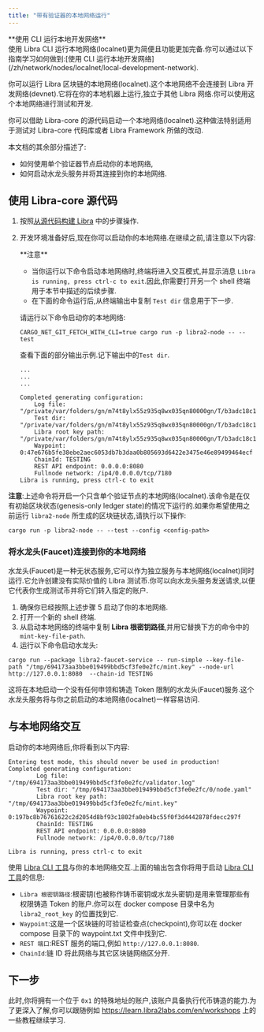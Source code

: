 ```yaml
---
title: "带有验证器的本地网络运行"
---
```



<Aside type="note">
  **使用 CLI 运行本地开发网络** <br />
  使用 Libra CLI 运行本地网络(localnet)更为简便且功能更加完备.你可以通过以下指南学习如何做到:[使用 CLI 运行本地开发网络](/zh/network/nodes/localnet/local-development-network).
</Aside>

你可以运行 Libra 区块链的本地网络(localnet).这个本地网络不会连接到 Libra 开发网络(devnet).它将在你的本地机器上运行,独立于其他 Libra 网络.你可以使用这个本地网络进行测试和开发.

你可以借助 Libra-core 的源代码启动一个本地网络(localnet).这种做法特别适用于测试对 Libra-core 代码库或者 Libra Framework 所做的改动.

本文档的其余部分描述了:

- 如何使用单个验证器节点启动你的本地网络,
- 如何启动水龙头服务并将其连接到你的本地网络.

## 使用 Libra-core 源代码

1. 按照[从源代码构建 Libra](/zh/network/nodes/building-from-source) 中的步骤操作.

2. 开发环境准备好后,现在你可以启动你的本地网络.在继续之前,请注意以下内容:

   <Aside type="note">
     **注意**

     - 当你运行以下命令启动本地网络时,终端将进入交互模式,并显示消息 `Libra is running, press ctrl-c to exit`.因此,你需要打开另一个 shell 终端用于本节中描述的后续步骤.
     - 在下面的命令运行后,从终端输出中复制 `Test dir` 信息用于下一步.
   </Aside>

   请运行以下命令启动你的本地网络:

   ```shellscript filename="Terminal"
   CARGO_NET_GIT_FETCH_WITH_CLI=true cargo run -p libra2-node -- --test
   ```

   查看下面的部分输出示例.记下输出中的`Test dir`.

   ```shellscript filename="Terminal"
   ...
   ...
   ...

   Completed generating configuration:
       Log file: "/private/var/folders/gn/m74t8ylx55z935q8wx035qn80000gn/T/b3adc18c144bfcc78a1541953893bc1c/validator.log"
       Test dir: "/private/var/folders/gn/m74t8ylx55z935q8wx035qn80000gn/T/b3adc18c144bfcc78a1541953893bc1c/0/node.yaml"
       Libra root key path: "/private/var/folders/gn/m74t8ylx55z935q8wx035qn80000gn/T/b3adc18c144bfcc78a1541953893bc1c/mint.key"
       Waypoint: 0:47e676b5fe38ebe2aec6053db7b3daa0b805693d6422e3475e46e89499464ecf
       ChainId: TESTING
       REST API endpoint: 0.0.0.0:8080
       Fullnode network: /ip4/0.0.0.0/tcp/7180
   Libra is running, press ctrl-c to exit
   ```

**注意**:上述命令将开启一个只含单个验证节点的本地网络(localnet).该命令是在仅有初始区块状态(genesis-only ledger state)的情况下运行的.如果你希望使用之前运行 `libra2-node` 所生成的区块链状态,请执行以下操作:

```shellscript filename="Terminal"
cargo run -p libra2-node -- --test --config <config-path>
```

### 将水龙头(Faucet)连接到你的本地网络

水龙头(Faucet)是一种无状态服务,它可以作为独立服务与本地网络(localnet)同时运行.它允许创建没有实际价值的 Libra 测试币.你可以向水龙头服务发送请求,以便它代表你生成测试币并将它们转入指定的账户.

1. 确保你已经按照上述步骤 5 启动了你的本地网络.
2. 打开一个新的 shell 终端.
3. 从启动本地网络的终端中复制 **Libra 根密钥路径**,并用它替换下方的命令中的 `mint-key-file-path`.
4. 运行以下命令启动水龙头:

```shellscript filename="Terminal"
cargo run --package libra2-faucet-service -- run-simple --key-file-path "/tmp/694173aa3bbe019499bbd5cf3fe0e2fc/mint.key" --node-url http://127.0.0.1:8080  --chain-id TESTING
```

这将在本地启动一个没有任何申领和铸造 Token 限制的水龙头(Faucet)服务.这个水龙头服务将与你之前启动的本地网络(localnet)一样容易访问.

## 与本地网络交互

启动你的本地网络后,你将看到以下内容:

```shellscript filename="Terminal"
Entering test mode, this should never be used in production!
Completed generating configuration:
        Log file: "/tmp/694173aa3bbe019499bbd5cf3fe0e2fc/validator.log"
        Test dir: "/tmp/694173aa3bbe019499bbd5cf3fe0e2fc/0/node.yaml"
        Libra root key path: "/tmp/694173aa3bbe019499bbd5cf3fe0e2fc/mint.key"
        Waypoint: 0:197bc8b76761622c2d2054d8bf93c1802fa0eb4bc55f0f3d4442878fdecc297f
        ChainId: TESTING
        REST API endpoint: 0.0.0.0:8080
        Fullnode network: /ip4/0.0.0.0/tcp/7180

Libra is running, press ctrl-c to exit
```

使用 [Libra CLI 工具](/zh/build/cli)与你的本地网络交互.上面的输出包含你将用于启动 [Libra CLI 工具](/zh/build/cli)的信息:

- `Libra 根密钥路径`:根密钥(也被称作铸币密钥或水龙头密钥)是用来管理那些有权限铸造 Token 的账户.你可以在 docker compose 目录中名为 `libra2_root_key` 的位置找到它.
- `Waypoint`:这是一个区块链的可验证检查点(checkpoint),你可以在 docker compose 目录下的 waypoint.txt 文件中找到它.
- `REST 端口`:REST 服务的端口,例如 `http://127.0.0.1:8080`.
- `ChainId`:链 ID 将此网络与其它区块链网络区分开.

## 下一步

此时,你将拥有一个位于 `0x1` 的特殊地址的账户,该账户具备执行代币铸造的能力.为了更深入了解,你可以跟随例如 https://learn.libra2labs.com/en/workshops 上的一些教程继续学习.

